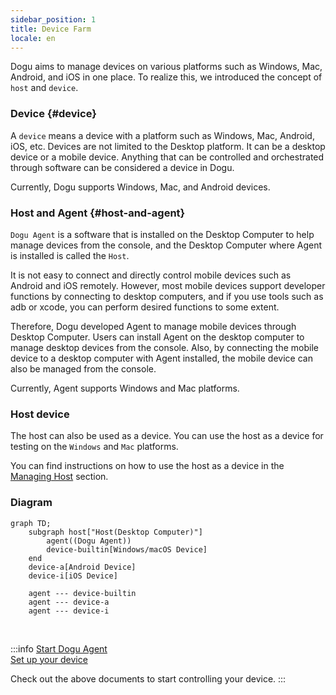 ```yaml
---
sidebar_position: 1
title: Device Farm
locale: en
---
```


Dogu aims to manage devices on various platforms such as Windows, Mac, Android, and iOS in one place.
To realize this, we introduced the concept of `host` and `device`.

### Device {#device}

A `device` means a device with a platform such as Windows, Mac, Android, iOS, etc. Devices are not limited to the Desktop platform. It can be a desktop device or a mobile device.
Anything that can be controlled and orchestrated through software can be considered a device in Dogu.

Currently, Dogu supports Windows, Mac, and Android devices.

### Host and Agent {#host-and-agent}

`Dogu Agent` is a software that is installed on the Desktop Computer to help manage devices from the console, and the Desktop Computer where Agent is installed is called the `Host`.

It is not easy to connect and directly control mobile devices such as Android and iOS remotely.
However, most mobile devices support developer functions by connecting to desktop computers, and if you use tools such as adb or xcode, you can perform desired functions to some extent.

Therefore, Dogu developed Agent to manage mobile devices through Desktop Computer.
Users can install Agent on the desktop computer to manage desktop devices from the console.
Also, by connecting the mobile device to a desktop computer with Agent installed, the mobile device can also be managed from the console.

Currently, Agent supports Windows and Mac platforms.

### Host device

The host can also be used as a device. You can use the host as a device for testing on the `Windows` and `Mac` platforms.

You can find instructions on how to use the host as a device in the [Managing Host](/management/organization/host) section.

### Diagram

```mermaid
graph TD;
    subgraph host["Host(Desktop Computer)"]
        agent((Dogu Agent))
        device-builtin[Windows/macOS Device]
    end
    device-a[Android Device]
    device-i[iOS Device]

    agent --- device-builtin
    agent --- device-a
    agent --- device-i

```

<br />

:::info
[Start Dogu Agent](host)  
[Set up your device](device/settings)

Check out the above documents to start controlling your device.
:::

